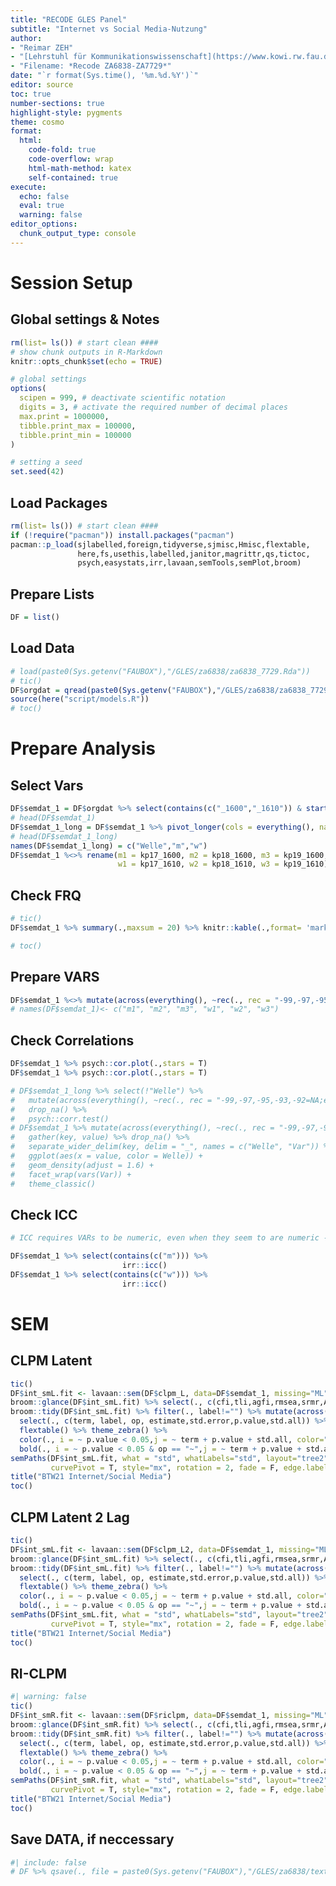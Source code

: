 ```yaml
---
title: "RECODE GLES Panel"
subtitle: "Internet vs Social Media-Nutzung"
author:
- "Reimar ZEH"
- "[Lehrstuhl für Kommunikationswissenschaft](https://www.kowi.rw.fau.de)"
- "Filename: *Recode ZA6838-ZA7729*"
date: "`r format(Sys.time(), '%m.%d.%Y')`"
editor: source
toc: true
number-sections: true
highlight-style: pygments
theme: cosmo
format:
  html: 
    code-fold: true
    code-overflow: wrap
    html-math-method: katex
    self-contained: true
execute: 
  echo: false
  eval: true
  warning: false
editor_options: 
  chunk_output_type: console
---
```


# Session Setup

## Global settings & Notes

```r
rm(list= ls()) # start clean ####
# show chunk outputs in R-Markdown
knitr::opts_chunk$set(echo = TRUE)

# global settings
options(
  scipen = 999, # deactivate scientific notation
  digits = 3, # activate the required number of decimal places
  max.print = 1000000,
  tibble.print_max = 100000,
  tibble.print_min = 100000
)

# setting a seed
set.seed(42)
```

## Load Packages

```r
rm(list= ls()) # start clean ####
if (!require("pacman")) install.packages("pacman")
pacman::p_load(sjlabelled,foreign,tidyverse,sjmisc,Hmisc,flextable,
               here,fs,usethis,labelled,janitor,magrittr,qs,tictoc,
               psych,easystats,irr,lavaan,semTools,semPlot,broom)
```

## Prepare Lists

```r
DF = list()
```

## Load Data

```r
# load(paste0(Sys.getenv("FAUBOX"),"/GLES/za6838/za6838_7729.Rda"))
# tic()
DF$orgdat = qread(paste0(Sys.getenv("FAUBOX"),"/GLES/za6838/za6838_7729.qs"))
source(here("script/models.R"))
# toc()
```


# Prepare Analysis
## Select Vars
```r
DF$semdat_1 = DF$orgdat %>% select(contains(c("_1600","_1610")) & starts_with(c("kp17","kp18","kp19")))
# head(DF$semdat_1)
DF$semdat_1_long = DF$semdat_1 %>% pivot_longer(cols = everything(), names_to = c("set",".value"), names_sep = "_")
# head(DF$semdat_1_long)
names(DF$semdat_1_long) = c("Welle","m","w")
DF$semdat_1 %<>% rename(m1 = kp17_1600, m2 = kp18_1600, m3 = kp19_1600,
                        w1 = kp17_1610, w2 = kp18_1610, w3 = kp19_1610)
```



## Check FRQ

```r
# tic()
DF$semdat_1 %>% summary(.,maxsum = 20) %>% knitr::kable(.,format= 'markdown')

# toc()
```

## Prepare VARS
```r
DF$semdat_1 %<>% mutate(across(everything(), ~rec(., rec = "-99,-97,-95,-93=NA;else = copy")))
# names(DF$semdat_1)<- c("m1", "m2", "m3", "w1", "w2", "w3")
```


## Check Correlations
```r
DF$semdat_1 %>% psych::cor.plot(.,stars = T)
DF$semdat_1 %>% psych::cor.plot(.,stars = T)

# DF$semdat_1_long %>% select(!"Welle") %>% 
#   mutate(across(everything(), ~rec(., rec = "-99,-97,-95,-93,-92=NA;else = copy"))) %>%
#   drop_na() %>% 
#   psych::corr.test()
# DF$semdat_1 %>% mutate(across(everything(), ~rec(., rec = "-99,-97,-95,-93,-92=NA;else = copy"))) %>%
#   gather(key, value) %>% drop_na() %>% 
#   separate_wider_delim(key, delim = "_", names = c("Welle", "Var")) %>%
#   ggplot(aes(x = value, color = Welle)) +
#   geom_density(adjust = 1.6) + 
#   facet_wrap(vars(Var)) + 
#   theme_classic()

```

## Check ICC
```r
# ICC requires VARs to be numeric, even when they seem to are numeric -> mutate!

DF$semdat_1 %>% select(contains(c("m"))) %>% 
                         irr::icc()
DF$semdat_1 %>% select(contains(c("w"))) %>% 
                         irr::icc()
```


# SEM

## CLPM Latent
```r
tic()
DF$int_smL.fit <- lavaan::sem(DF$clpm_L, data=DF$semdat_1, missing="ML", estimator = "MLR", mimic="Mplus", meanstructure = "default")
broom::glance(DF$int_smL.fit) %>% select(., c(cfi,tli,agfi,rmsea,srmr,AIC,BIC)) %>% mutate(across(where(is.double), round, 3))
broom::tidy(DF$int_smL.fit) %>% filter(., label!="") %>% mutate(across(where(is.double), round, 3)) %>% 
  select(., c(term, label, op, estimate,std.error,p.value,std.all)) %>% 
  flextable() %>% theme_zebra() %>% 
  color(., i = ~ p.value < 0.05,j = ~ term + p.value + std.all, color="blue") %>%
  bold(., i = ~ p.value < 0.05 & op == "~",j = ~ term + p.value + std.all, bold=T) %>% autofit()
semPaths(DF$int_smL.fit, what = "std", whatLabels="std", layout="tree2", intercepts = F, residuals = T, structural = T, 
         curvePivot = T, style="mx", rotation = 2, fade = F, edge.label.cex=0.7, edge.label.position = 0.4)
title("BTW21 Internet/Social Media")
toc()
```

## CLPM Latent 2 Lag
```r
tic()
DF$int_smL.fit <- lavaan::sem(DF$clpm_L2, data=DF$semdat_1, missing="ML", estimator = "MLR", mimic="Mplus", meanstructure = "default")
broom::glance(DF$int_smL.fit) %>% select(., c(cfi,tli,agfi,rmsea,srmr,AIC,BIC)) %>% mutate(across(where(is.double), round, 3))
broom::tidy(DF$int_smL.fit) %>% filter(., label!="") %>% mutate(across(where(is.double), round, 3)) %>% 
  select(., c(term, label, op, estimate,std.error,p.value,std.all)) %>% 
  flextable() %>% theme_zebra() %>% 
  color(., i = ~ p.value < 0.05,j = ~ term + p.value + std.all, color="blue") %>%
  bold(., i = ~ p.value < 0.05 & op == "~",j = ~ term + p.value + std.all, bold=T) %>% autofit()
semPaths(DF$int_smL.fit, what = "std", whatLabels="std", layout="tree2", intercepts = F, residuals = T, structural = T, 
         curvePivot = T, style="mx", rotation = 2, fade = F, edge.label.cex=0.7, edge.label.position = 0.4)
title("BTW21 Internet/Social Media")
toc()
```


## RI-CLPM
```r
#| warning: false
tic()
DF$int_smR.fit <- lavaan::sem(DF$riclpm, data=DF$semdat_1, missing="ML", estimator = "MLR", mimic="Mplus", meanstructure = "default")
broom::glance(DF$int_smR.fit) %>% select(., c(cfi,tli,agfi,rmsea,srmr,AIC,BIC)) %>% mutate(across(where(is.double), round, 3))
broom::tidy(DF$int_smR.fit) %>% filter(., label!="") %>% mutate(across(where(is.double), round, 3)) %>% 
  select(., c(term, label, op, estimate,std.error,p.value,std.all)) %>% 
  flextable() %>% theme_zebra() %>% 
  color(., i = ~ p.value < 0.05,j = ~ term + p.value + std.all, color="blue") %>%
  bold(., i = ~ p.value < 0.05 & op == "~",j = ~ term + p.value + std.all, bold=T) %>% autofit()
semPaths(DF$int_smR.fit, what = "std", whatLabels="std", layout="tree2", intercepts = F, residuals = T, structural = T, 
         curvePivot = T, style="mx", rotation = 2, fade = F, edge.label.cex=0.7, edge.label.position = 0.4)
title("BTW21 Internet/Social Media")
toc()
```



## Save DATA, if neccessary
```r
#| include: false
# DF %>% qsave(., file = paste0(Sys.getenv("FAUBOX"),"/GLES/za6838/text.qs"))
```
